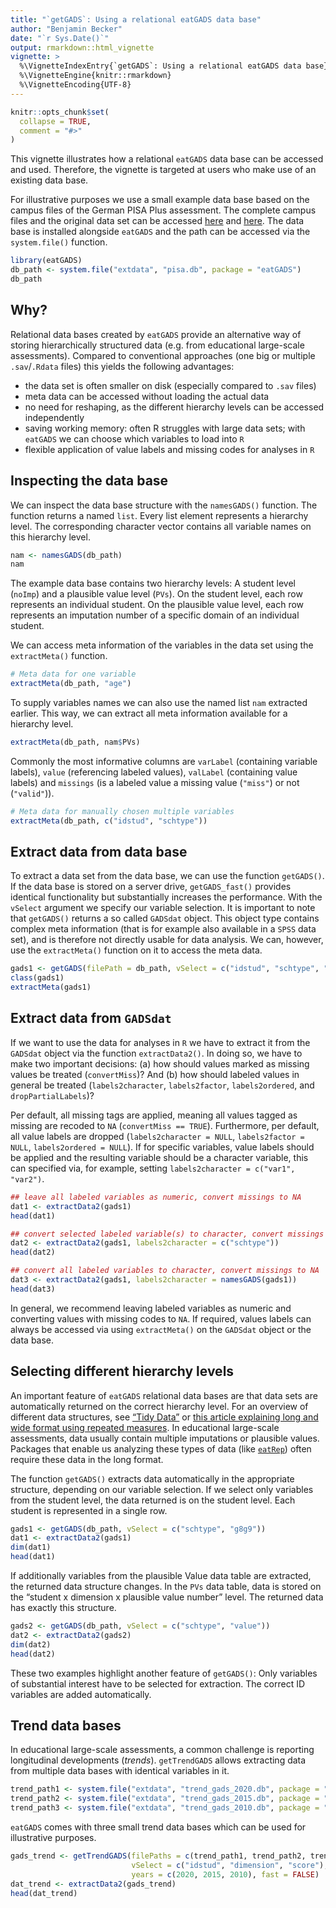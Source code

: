 ---
title: "`getGADS`: Using a relational eatGADS data base"
author: "Benjamin Becker"
date: "`r Sys.Date()`"
output: rmarkdown::html_vignette
vignette: >
  %\VignetteIndexEntry{`getGADS`: Using a relational eatGADS data base}
  %\VignetteEngine{knitr::rmarkdown}
  %\VignetteEncoding{UTF-8}
---

```{r, include = FALSE}
knitr::opts_chunk$set(
  collapse = TRUE,
  comment = "#>"
)
```

This vignette illustrates how a relational `eatGADS` data base can be accessed and used. Therefore, the vignette is targeted at users who make use of an existing data base. 

For illustrative purposes we use a small example data base based on the campus files of the German PISA Plus assessment. The complete campus files and the original data set can be accessed [here](https://www.iqb.hu-berlin.de/fdz/Datenzugang/CF-Antrag/AntragsformularCF) and [here](https://www.iqb.hu-berlin.de/fdz/Datenzugang/SUF-Antrag). The data base is installed alongside `eatGADS` and the path can be accessed via the `system.file()` function.

```{r setup}
library(eatGADS)
db_path <- system.file("extdata", "pisa.db", package = "eatGADS")
db_path
```

## Why?
Relational data bases created by `eatGADS` provide an alternative way of storing hierarchically structured data (e.g. from educational large-scale assessments). Compared to conventional approaches (one big or multiple `.sav`/`.Rdata` files) this yields the following advantages:

* the data set is often smaller on disk (especially compared to `.sav` files)
* meta data can be accessed without loading the actual data
* no need for reshaping, as the different hierarchy levels can be accessed independently
* saving working memory: often R struggles with large data sets; with `eatGADS` we can choose which variables to load into `R`
* flexible application of value labels and missing codes for analyses in `R`

## Inspecting the data base
We can inspect the data base structure with the `namesGADS()` function. The function returns a named `list`. Every list element represents a hierarchy level. The corresponding character vector contains all variable names on this hierarchy level. 

```{r structure}
nam <- namesGADS(db_path)
nam
```

The example data base contains two hierarchy levels: A student level (`noImp`) and a plausible value level (`PVs`). On the student level, each row represents an individual student. On the plausible value level, each row represents an imputation number of a specific domain of an individual student. 

We can access meta information of the variables in the data set using the `extractMeta()` function. 

```{r extractMeta}
# Meta data for one variable
extractMeta(db_path, "age")
```

To supply variables names we can also use the named list `nam` extracted earlier. This way, we can extract all meta information available for a hierarchy level.

```{r extractMeta all}
extractMeta(db_path, nam$PVs)
```

Commonly the most informative columns are `varLabel` (containing variable labels), `value` (referencing labeled values), `valLabel` (containing value labels) and `missings` (is a labeled value a missing value (`"miss"`) or not (`"valid"`)).  

```{r extractMeta description}
# Meta data for manually chosen multiple variables
extractMeta(db_path, c("idstud", "schtype"))
```

## Extract data from data base

To extract a data set from the data base, we can use the function `getGADS()`. If the data base is stored on a server drive, `getGADS_fast()` provides identical functionality but substantially increases the performance. With the `vSelect` argument we specify our variable selection. It is important to note that `getGADS()` returns a so called `GADSdat` object. This object type contains complex meta information (that is for example also available in a `SPSS` data set), and is therefore not directly usable for data analysis. We can, however, use the `extractMeta()` function on it to access the meta data.     

```{r getGADS}
gads1 <- getGADS(filePath = db_path, vSelect = c("idstud", "schtype", "gender"))
class(gads1)
extractMeta(gads1)
```

## Extract data from `GADSdat`

If we want to use the data for analyses in `R` we have to extract it from the `GADSdat` object via the function `extractData2()`. In doing so, we have to make two important decisions: (a) how should values marked as missing values be treated (`convertMiss`)? And (b) how should labeled values in general be treated (`labels2character`, `labels2factor`, `labels2ordered`, and `dropPartialLabels`)? 

Per default, all missing tags are applied, meaning all values tagged as missing are recoded to `NA` (`convertMiss == TRUE`). Furthermore, per default, all value labels are dropped (`labels2character = NULL`, `labels2factor = NULL`, `labels2ordered = NULL`). If for specific variables, value labels should be applied and the resulting variable should be a character variable, this can specified via, for example, setting `labels2character = c("var1", "var2")`. 

```{r extractdata}
## leave all labeled variables as numeric, convert missings to NA
dat1 <- extractData2(gads1)
head(dat1)

## convert selected labeled variable(s) to character, convert missings to NA
dat2 <- extractData2(gads1, labels2character = c("schtype"))
head(dat2)

## convert all labeled variables to character, convert missings to NA
dat3 <- extractData2(gads1, labels2character = namesGADS(gads1))
head(dat3)

```

In general, we recommend leaving labeled variables as numeric and converting values with missing codes to `NA`. If required, values labels can always be accessed via using `extractMeta()` on the `GADSdat` object or the data base.

## Selecting different hierarchy levels

An important feature of `eatGADS` relational data bases are that data sets are automatically returned on the correct hierarchy level. For an overview of different data structures, see ["Tidy Data"](https://doi.org/10.18637/jss.v059.i10) or [this article explaining long and wide format using repeated measures](https://www.theanalysisfactor.com/wide-and-long-data/). In educational large-scale assessments, data usually contain multiple imputations or plausible values. Packages that enable us analyzing these types of data (like [`eatRep`](https://github.com/weirichs/eatRep)) often require these data in the long format.

The function `getGADS()` extracts data automatically in the appropriate structure, depending on our variable selection. If we select only variables from the student level, the data returned is on the student level. Each student is represented in a single row.

```{r noImp hierarchy levels}
gads1 <- getGADS(db_path, vSelect = c("schtype", "g8g9"))
dat1 <- extractData2(gads1)
dim(dat1)
head(dat1)
```

If additionally variables from the plausible Value data table are extracted, the returned data structure changes. In the `PVs` data table, data is stored on the "student x dimension x plausible value number" level. The returned data has exactly this structure.

```{r PVs hierarchy levels}
gads2 <- getGADS(db_path, vSelect = c("schtype", "value"))
dat2 <- extractData2(gads2)
dim(dat2)
head(dat2)
```

These two examples highlight another feature of `getGADS()`: Only variables of substantial interest have to be selected for extraction. The correct ID variables are added automatically.

## Trend data bases

In educational large-scale assessments, a common challenge is reporting longitudinal developments (*trends*). `getTrendGADS` allows extracting data from multiple data bases with identical variables in it. 

```{r trendPaths}
trend_path1 <- system.file("extdata", "trend_gads_2020.db", package = "eatGADS")
trend_path2 <- system.file("extdata", "trend_gads_2015.db", package = "eatGADS")
trend_path3 <- system.file("extdata", "trend_gads_2010.db", package = "eatGADS")
```

`eatGADS` comes with three small trend data bases which can be used for illustrative purposes.

```{r getTrendGADS}
gads_trend <- getTrendGADS(filePaths = c(trend_path1, trend_path2, trend_path3), 
                           vSelect = c("idstud", "dimension", "score"), 
                           years = c(2020, 2015, 2010), fast = FALSE)
dat_trend <- extractData2(gads_trend)
head(dat_trend)
```






